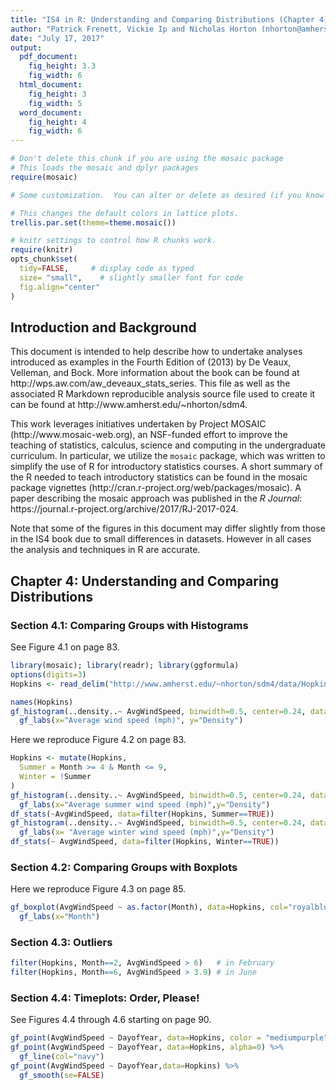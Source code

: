 ```yaml
---
title: "IS4 in R: Understanding and Comparing Distributions (Chapter 4)"
author: "Patrick Frenett, Vickie Ip and Nicholas Horton (nhorton@amherst.edu)"
date: "July 17, 2017"
output: 
  pdf_document:
    fig_height: 3.3
    fig_width: 6
  html_document:
    fig_height: 3
    fig_width: 5
  word_document:
    fig_height: 4
    fig_width: 6
---
```



```r
# Don't delete this chunk if you are using the mosaic package
# This loads the mosaic and dplyr packages
require(mosaic)
```

```r
# Some customization.  You can alter or delete as desired (if you know what you are doing).

# This changes the default colors in lattice plots.
trellis.par.set(theme=theme.mosaic())  

# knitr settings to control how R chunks work.
require(knitr)
opts_chunk$set(
  tidy=FALSE,     # display code as typed
  size= "small",    # slightly smaller font for code
  fig.align="center"
)
```

## Introduction and Background 

This document is intended to help describe how to undertake analyses introduced 
as examples in the Fourth Edition of \emph{Intro Stats} (2013) by De Veaux, Velleman, and Bock.
More information about the book can be found at http://wps.aw.com/aw_deveaux_stats_series.  This file as well as the associated R Markdown reproducible analysis source file used to create it can be found at http://www.amherst.edu/~nhorton/sdm4.

This work leverages initiatives undertaken by Project MOSAIC (http://www.mosaic-web.org), an NSF-funded effort to improve the teaching of statistics, calculus, science and computing in the undergraduate curriculum. In particular, we utilize the `mosaic` package, which was written to simplify the use of R for introductory statistics courses. A short summary of the R needed to teach introductory statistics can be found in the mosaic package vignettes (http://cran.r-project.org/web/packages/mosaic). A paper describing the mosaic approach was published in the *R Journal*: https://journal.r-project.org/archive/2017/RJ-2017-024.

Note that some of the figures in this document may differ slightly from those in the IS4 book due to small differences in datasets. However in all cases the analysis and techniques in R are accurate.

## Chapter 4: Understanding and Comparing Distributions

### Section 4.1: Comparing Groups with Histograms

See Figure 4.1 on page 83.

```r
library(mosaic); library(readr); library(ggformula)
options(digits=3)
Hopkins <- read_delim("http://www.amherst.edu/~nhorton/sdm4/data/Hopkins_Forest_2011.txt", delim="\t")
```
```r
names(Hopkins)   
gf_histogram(..density..~ AvgWindSpeed, binwidth=0.5, center=0.24, data=Hopkins, fill="coral1", color=TRUE) %>%
  gf_labs(x="Average wind speed (mph)", y="Density")
```

Here we reproduce Figure 4.2 on page 83.

```r
Hopkins <- mutate(Hopkins,
  Summer = Month >= 4 & Month <= 9,
  Winter = !Summer
)
gf_histogram(..density..~ AvgWindSpeed, binwidth=0.5, center=0.24, data=filter(Hopkins, Summer==TRUE), fill="blue2",color=TRUE) %>%
  gf_labs(x="Average summer wind speed (mph)",y="Density")
df_stats(~AvgWindSpeed, data=filter(Hopkins, Summer==TRUE))
gf_histogram(..density..~ AvgWindSpeed, binwidth=0.5, center=0.24, data=filter(Hopkins, Winter==TRUE),fill="darkolivegreen3", color=TRUE) %>%
  gf_labs(x= "Average winter wind speed (mph)",y="Density")
df_stats(~ AvgWindSpeed, data=filter(Hopkins, Winter==TRUE))
```

### Section 4.2: Comparing Groups with Boxplots

Here we reproduce Figure 4.3 on page 85.

```r
gf_boxplot(AvgWindSpeed ~ as.factor(Month), data=Hopkins, col="royalblue3") %>%
  gf_labs(x="Month")
```

### Section 4.3: Outliers

```r
filter(Hopkins, Month==2, AvgWindSpeed > 6)   # in February
filter(Hopkins, Month==6, AvgWindSpeed > 3.9) # in June
```

### Section 4.4: Timeplots: Order, Please!

See Figures 4.4 through 4.6 starting on page 90.
```r
gf_point(AvgWindSpeed ~ DayofYear, data=Hopkins, color = "mediumpurple") 
gf_point(AvgWindSpeed ~ DayofYear, data=Hopkins, alpha=0) %>%
  gf_line(col="navy")
gf_point(AvgWindSpeed ~ DayofYear,data=Hopkins) %>%
  gf_smooth(se=FALSE)
```



